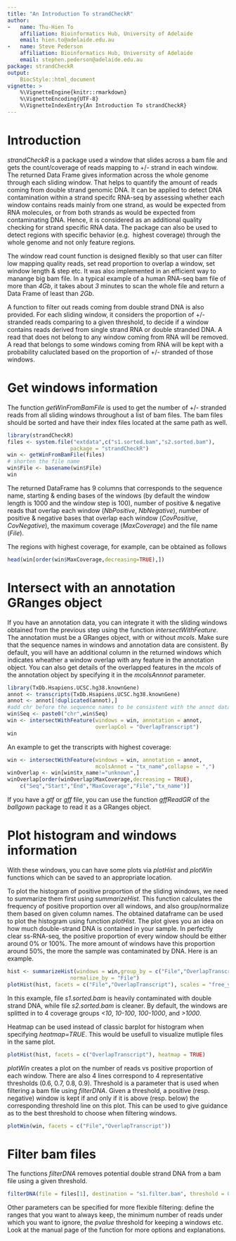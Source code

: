 ```yaml
---
title: "An Introduction To strandCheckR"
author:
-   name: Thu-Hien To
    affiliation: Bioinformatics Hub, University of Adelaide
    email: hien.to@adelaide.edu.au
-   name: Steve Pederson
    affiliation: Bioinformatics Hub, University of Adelaide
    email: stephen.pederson@adelaide.edu.au
package: strandCheckR
output:
    BiocStyle::html_document
vignette: >
    %\VignetteEngine{knitr::rmarkdown}
    %\VignetteEncoding{UTF-8}
    %\VignetteIndexEntry{An Introduction To strandCheckR}
---
```


# Introduction

*strandCheckR* is a package used a window that slides across a bam file and
gets the count/coverage of reads mapping to +/- strand in each window.
The returned Data Frame gives information across the whole genome through each
sliding window. That helps to quantify the amount of reads coming from 
double strand genomic DNA. It can be applied to detect DNA contamination within 
a strand specifc RNA-seq by assessing whether each window contains reads mainly 
from one strand, as would be expected from RNA molecules, or from both strands 
as would be expected from contaminating DNA. Hence, it is considered as an
additional quality checking for strand specific RNA data.
The package can also be used to detect regions with specific behavior (e.g. 
highest coverage) through the whole genome and not only feature regions.

The window read count function is designed flexibly so that user can filter
low mapping quality reads, set read proportion to overlap a window, set window 
length & step etc. It was also implemented in an efficient way to manange big
bam file. In a typical example of a human RNA-seq bam file of more than *4Gb*, 
it takes about *3* minutes to scan the whole file and return a Data Frame of 
least than *2Gb*.

A function to filter out reads coming from double strand DNA is also provided.
For each sliding window, it considers the proportion of +/- stranded reads 
comparing to a given threshold, to decide if a window contains reads derived 
from single strand RNA or double stranded DNA.
A read that does not belong to any window coming from RNA will be removed. A
read that belongs to some windows coming from RNA will be kept with a 
probability caluclated based on the proportion of +/- stranded of those windows.

# Get windows information

The function *getWinFromBamFile* is used to get the number of +/- stranded 
reads from all sliding windows throughout a list of bam files.
The bam files should be sorted and have their index files located at the same 
path as well.


```r
library(strandCheckR)
files <- system.file("extdata",c("s1.sorted.bam","s2.sorted.bam"),
                    package = "strandCheckR")
win <- getWinFromBamFile(files)
# shorten the file name
win$File <- basename(win$File)
win
```

The returned DataFrame has 9 columns that corresponds to the sequence name, 
starting & ending bases of the windows (by default the window length is 1000
and the window step is 100), number of positive & negative reads that overlap
each window (*NbPositive*, *NbNegative*), number of positive & negative bases
that overlap each window (*CovPositive*, *CovNegative*), the maximum coverage
(*MaxCoverage*) and the file name (*File*).

The regions with highest coverage, for example, can be obtained as follows

```r
head(win[order(win$MaxCoverage,decreasing=TRUE),])
```

# Intersect with an annotation GRanges object

If you have an annotation data, you can integrate it with the sliding windows 
obtained from the previous step using the function *intersectWithFeature*. The 
annotation must be a GRanges object, with or without *mcols*. Make sure that 
the sequence names in windows and annotation data are consistent.
By default, you will have an additional column in the returned windows which 
indicates wheather a window overlap with any feature in the annotation object. 
You can also get details of the overlapped features in the *mcols* of the 
annotation object by specifying it in the *mcolsAnnnot* parameter.

```r
library(TxDb.Hsapiens.UCSC.hg38.knownGene)
annot <- transcripts(TxDb.Hsapiens.UCSC.hg38.knownGene)
annot <- annot[!duplicated(annot),]
#add chr before the sequence names to be consistent with the annot data
win$Seq <- paste0("chr",win$Seq) 
win <- intersectWithFeature(windows = win, annotation = annot, 
                            overlapCol = "OverlapTranscript")
win
```

An example to get the transcripts with highest coverage:

```r
win <- intersectWithFeature(windows = win, annotation = annot,
                            mcolsAnnot = "tx_name",collapse = ",")
winOverlap <- win[win$tx_name!="unknown",]
winOverlap[order(winOverlap$MaxCoverage,decreasing = TRUE),
    c("Seq","Start","End","MaxCoverage","File","tx_name")] 
```

If you have a *gtf* or *gff* file, you can use the function *gffReadGR* of the 
*ballgown* package to read it as a GRanges object.

# Plot histogram and windows information

With these windows, you can have some plots via *plotHist* and *plotWin* 
functions which can be saved to an appropriate location.

To plot the histogram of positive proportion of the sliding windows, we need to 
summarize them first using *summarizeHist*. This function calculates the 
frequency of positive proportion over all windows, and also group/normalize 
them based on given column names. The obtained dataframe can be used to plot 
the histogram using function *plotHist*. The plot gives you an idea on how much 
double-strand DNA is contained in your sample. In perfectly clear ss-RNA-seq, 
the positive proportion of every window should be either around 0\% or 100\%. 
The more amount of windows have this proportion around 50\%, the more the 
sample was contaminated by DNA. Here is an example.

```r
hist <- summarizeHist(windows = win,group_by = c("File","OverlapTranscript"), 
                    normalize_by = "File")
plotHist(hist, facets = c("File","OverlapTranscript"), scales = "free_y")
```

In this example, file *s1.sorted.bam* is heavily contaminated with double 
strand DNA, while file *s2.sorted.bam* is cleaner. By default, the windows are 
splitted in to 4 coverage groups *<10*, *10-100*, *100-1000*, and *>1000*.

Heatmap can be used instead of classic barplot for histogram when specifying 
*heatmap=TRUE*. This would be usefull to visualize mutliple files in the 
same plot.

```r
plotHist(hist, facets = c("OverlapTranscript"), heatmap = TRUE)
```


*plotWin* creates a plot on the number of reads vs positive proportion of each 
window. There are also 4 lines correspond to 4 representative thresholds 
(0.6, 0.7, 0.8, 0.9). Threshold is a parameter that is used when filtering a 
bam file using *filterDNA*. Given a threshold, a positive (resp. negative) 
window is kept if and only if it is above (resp. below) the corresponding 
threshold line on this plot. This can be used to give guidance as to the best 
threshold to choose when filtering windows.

```r
plotWin(win, facets = c("File","OverlapTranscript"))
```

# Filter bam files

The functions *filterDNA* removes potential double strand DNA from a bam file 
using a given threshold.

```r
filterDNA(file = files[1], destination = "s1.filter.bam", threshold = 0.7)
```


Other parameters can be specified for more flexible filtering: define the 
ranges that you want to always keep, the minimum number of reads under which 
you want to ignore, the *pvalue* threshold for keeping a windows etc. Look at
the manual page of the function for more options and explanations.